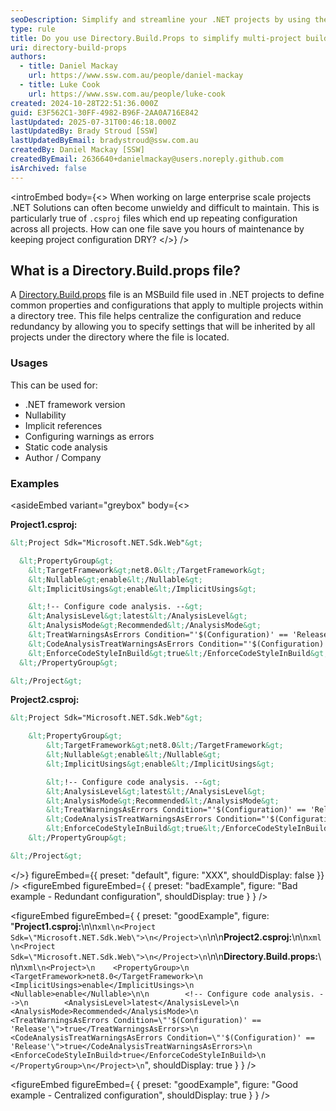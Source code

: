 ```yaml
---
seoDescription: Simplify and streamline your .NET projects by using the Directory.Build.props file. Learn how this MSBuild feature centralizes configuration for multiple projects, reduces redundancy, and improves maintainability for enterprise-level .NET solutions. Discover how to manage common settings like .NET framework version, nullability, implicit references, and static code analysis efficiently across your solution.
type: rule
title: Do you use Directory.Build.Props to simplify multi-project build configurations?
uri: directory-build-props
authors:
  - title: Daniel Mackay
    url: https://www.ssw.com.au/people/daniel-mackay
  - title: Luke Cook
    url: https://www.ssw.com.au/people/luke-cook
created: 2024-10-28T22:51:36.000Z
guid: E3F562C1-30FF-4982-B96F-2AA0A716E842
lastUpdated: 2025-07-31T00:46:18.000Z
lastUpdatedBy: Brady Stroud [SSW]
lastUpdatedByEmail: bradystroud@ssw.com.au
createdBy: Daniel Mackay [SSW]
createdByEmail: 2636640+danielmackay@users.noreply.github.com
isArchived: false
---
```


<introEmbed
  body={<>
When working on large enterprise scale projects .NET Solutions can often become unwieldy and difficult to maintain. This is particularly true of `.csproj` files which end up repeating configuration across all projects. How can one file save you hours of maintenance by keeping project configuration DRY?
  </>}
/>
## What is a Directory.Build.props file?

A [Directory.Build.props](https://learn.microsoft.com/en-us/visualstudio/msbuild/customize-by-directory?view=vs-2022&WT.mc_id=DT-MVP-33518) file is an MSBuild file used in .NET projects to define common properties and configurations that apply to multiple projects within a directory tree. This file helps centralize the configuration and reduce redundancy by allowing you to specify settings that will be inherited by all projects under the directory where the file is located.

### Usages

This can be used for:

* .NET framework version
* Nullability
* Implicit references
* Configuring warnings as errors
* Static code analysis
* Author / Company

### Examples


<asideEmbed
  variant="greybox"
  body={<>
    
**Project1.csproj:**

```xml
&lt;Project Sdk="Microsoft.NET.Sdk.Web"&gt;

  &lt;PropertyGroup&gt;
    &lt;TargetFramework&gt;net8.0&lt;/TargetFramework&gt;
    &lt;Nullable&gt;enable&lt;/Nullable&gt;
    &lt;ImplicitUsings&gt;enable&lt;/ImplicitUsings&gt;

    &lt;!-- Configure code analysis. --&gt;
    &lt;AnalysisLevel&gt;latest&lt;/AnalysisLevel&gt;
    &lt;AnalysisMode&gt;Recommended&lt;/AnalysisMode&gt;
    &lt;TreatWarningsAsErrors Condition="'$(Configuration)' == 'Release'"&gt;true&lt;/TreatWarningsAsErrors&gt;
    &lt;CodeAnalysisTreatWarningsAsErrors Condition="'$(Configuration)' == 'Release'"&gt;true&lt;/CodeAnalysisTreatWarningsAsErrors&gt;
    &lt;EnforceCodeStyleInBuild&gt;true&lt;/EnforceCodeStyleInBuild&gt;
  &lt;/PropertyGroup&gt;

&lt;/Project&gt;
```

**Project2.csproj:**

```xml
&lt;Project Sdk="Microsoft.NET.Sdk.Web"&gt;

    &lt;PropertyGroup&gt;
        &lt;TargetFramework&gt;net8.0&lt;/TargetFramework&gt;
        &lt;Nullable&gt;enable&lt;/Nullable&gt;
        &lt;ImplicitUsings&gt;enable&lt;/ImplicitUsings&gt;

        &lt;!-- Configure code analysis. --&gt;
        &lt;AnalysisLevel&gt;latest&lt;/AnalysisLevel&gt;
        &lt;AnalysisMode&gt;Recommended&lt;/AnalysisMode&gt;
        &lt;TreatWarningsAsErrors Condition="'$(Configuration)' == 'Release'"&gt;true&lt;/TreatWarningsAsErrors&gt;
        &lt;CodeAnalysisTreatWarningsAsErrors Condition="'$(Configuration)' == 'Release'"&gt;true&lt;/CodeAnalysisTreatWarningsAsErrors&gt;
        &lt;EnforceCodeStyleInBuild&gt;true&lt;/EnforceCodeStyleInBuild&gt;
    &lt;/PropertyGroup&gt;

&lt;/Project&gt;
```

  </>}
  figureEmbed={{
    preset: "default",
    figure: "XXX",
    shouldDisplay: false
  }}
/>
<figureEmbed figureEmbed={ {
  preset: "badExample",
  figure: "Bad example - Redundant configuration",
  shouldDisplay: true
} } />

<figureEmbed figureEmbed={ {
  preset: "goodExample",
  figure: "**Project1.csproj:**\n\n```xml\n<Project Sdk=\"Microsoft.NET.Sdk.Web\">\n</Project>\n```\n\n**Project2.csproj:**\n\n```xml\n<Project Sdk=\"Microsoft.NET.Sdk.Web\">\n</Project>\n```\n\n**Directory.Build.props:**\n\n```xml\n<Project>\n    <PropertyGroup>\n        <TargetFramework>net8.0</TargetFramework>\n        <ImplicitUsings>enable</ImplicitUsings>\n        <Nullable>enable</Nullable>\n\n        <!-- Configure code analysis. -->\n        <AnalysisLevel>latest</AnalysisLevel>\n        <AnalysisMode>Recommended</AnalysisMode>\n        <TreatWarningsAsErrors Condition=\"'$(Configuration)' == 'Release'\">true</TreatWarningsAsErrors>\n        <CodeAnalysisTreatWarningsAsErrors Condition=\"'$(Configuration)' == 'Release'\">true</CodeAnalysisTreatWarningsAsErrors>\n        <EnforceCodeStyleInBuild>true</EnforceCodeStyleInBuild>\n    </PropertyGroup>\n</Project>\n```",
  shouldDisplay: true
} } />

<figureEmbed figureEmbed={ {
  preset: "goodExample",
  figure: "Good example - Centralized configuration",
  shouldDisplay: true
} } />
